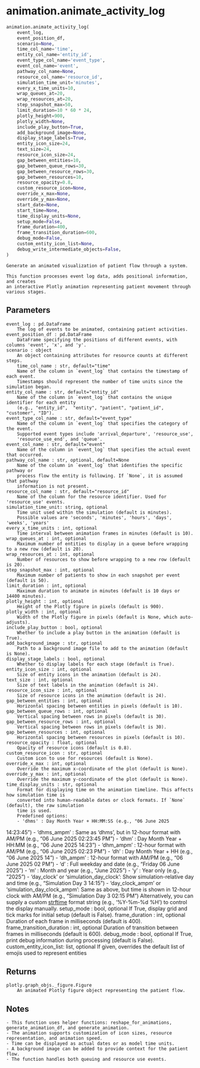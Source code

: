 # animation.animate_activity_log { #vidigi.animation.animate_activity_log }

```python
animation.animate_activity_log(
    event_log,
    event_position_df,
    scenario=None,
    time_col_name='time',
    entity_col_name='entity_id',
    event_type_col_name='event_type',
    event_col_name='event',
    pathway_col_name=None,
    resource_col_name='resource_id',
    simulation_time_unit='minutes',
    every_x_time_units=10,
    wrap_queues_at=20,
    wrap_resources_at=20,
    step_snapshot_max=50,
    limit_duration=10 * 60 * 24,
    plotly_height=900,
    plotly_width=None,
    include_play_button=True,
    add_background_image=None,
    display_stage_labels=True,
    entity_icon_size=24,
    text_size=24,
    resource_icon_size=24,
    gap_between_entities=10,
    gap_between_queue_rows=30,
    gap_between_resource_rows=30,
    gap_between_resources=10,
    resource_opacity=0.8,
    custom_resource_icon=None,
    override_x_max=None,
    override_y_max=None,
    start_date=None,
    start_time=None,
    time_display_units=None,
    setup_mode=False,
    frame_duration=400,
    frame_transition_duration=600,
    debug_mode=False,
    custom_entity_icon_list=None,
    debug_write_intermediate_objects=False,
)
```

    Generate an animated visualization of patient flow through a system.

    This function processes event log data, adds positional information, and creates
    an interactive Plotly animation representing patient movement through various stages.

##     Parameters {.doc-section .doc-section-----parameters}

    event_log : pd.DataFrame
        The log of events to be animated, containing patient activities.
    event_position_df : pd.DataFrame
        DataFrame specifying the positions of different events, with columns 'event', 'x', and 'y'.
    scenario : object
        An object containing attributes for resource counts at different steps.
        time_col_name : str, default="time"
        Name of the column in `event_log` that contains the timestamp of each event.
        Timestamps should represent the number of time units since the simulation began.
    entity_col_name : str, default="entity_id"
        Name of the column in `event_log` that contains the unique identifier for each entity
        (e.g., "entity_id",  "entity", "patient", "patient_id", "customer", "ID").
    event_type_col_name : str, default="event_type"
        Name of the column in `event_log` that specifies the category of the event.
        Supported event types include 'arrival_departure', 'resource_use',
        'resource_use_end', and 'queue'.
    event_col_name : str, default="event"
        Name of the column in `event_log` that specifies the actual event that occurred.
    pathway_col_name : str, optional, default=None
        Name of the column in `event_log` that identifies the specific pathway or
        process flow the entity is following. If `None`, it is assumed that pathway
        information is not present.
    resource_col_name : str, default="resource_id"
        Name of the column for the resource identifier. Used for 'resource_use' events.
    simulation_time_unit: string, optional
        Time unit used within the simulation (default is minutes).
        Possible values are 'seconds', 'minutes', 'hours', 'days', 'weeks', 'years'
    every_x_time_units : int, optional
        Time interval between animation frames in minutes (default is 10).
    wrap_queues_at : int, optional
        Maximum number of entities to display in a queue before wrapping to a new row (default is 20).
    wrap_resources_at : int, optional
        Number of resources to show before wrapping to a new row (default is 20).
    step_snapshot_max : int, optional
        Maximum number of patients to show in each snapshot per event (default is 50).
    limit_duration : int, optional
        Maximum duration to animate in minutes (default is 10 days or 14400 minutes).
    plotly_height : int, optional
        Height of the Plotly figure in pixels (default is 900).
    plotly_width : int, optional
        Width of the Plotly figure in pixels (default is None, which auto-adjusts).
    include_play_button : bool, optional
        Whether to include a play button in the animation (default is True).
    add_background_image : str, optional
        Path to a background image file to add to the animation (default is None).
    display_stage_labels : bool, optional
        Whether to display labels for each stage (default is True).
    entity_icon_size : int, optional
        Size of entity icons in the animation (default is 24).
    text_size : int, optional
        Size of text labels in the animation (default is 24).
    resource_icon_size : int, optional
        Size of resource icons in the animation (default is 24).
    gap_between_entities : int, optional
        Horizontal spacing between entities in pixels (default is 10).
    gap_between_queue_rows : int, optional
        Vertical spacing between rows in pixels (default is 30).
    gap_between_resource_rows : int, optional
        Vertical spacing between rows in pixels (default is 30).
    gap_between_resources : int, optional
        Horizontal spacing between resources in pixels (default is 10).
    resource_opacity : float, optional
        Opacity of resource icons (default is 0.8).
    custom_resource_icon : str, optional
        Custom icon to use for resources (default is None).
    override_x_max : int, optional
        Override the maximum x-coordinate of the plot (default is None).
    override_y_max : int, optional
        Override the maximum y-coordinate of the plot (default is None).
    time_display_units : str, optional
        Format for displaying time on the animation timeline. This affects how simulation time is
        converted into human-readable dates or clock formats. If `None` (default), the raw simulation
        time is used.
        Predefined options:
        - 'dhms' : Day Month Year + HH:MM:SS (e.g., "06 June 2025
14:23:45")
        - 'dhms_ampm' : Same as 'dhms', but in 12-hour format with AM/PM (e.g., "06 June 2025
02:23:45 PM")
        - 'dhm'  : Day Month Year + HH:MM (e.g., "06 June 2025
14:23")
        - 'dhm_ampm' : 12-hour format with AM/PM (e.g., "06 June 2025
02:23 PM")
        - 'dh'   : Day Month Year + HH (e.g., "06 June 2025
14")
        - 'dh_ampm' : 12-hour format with AM/PM (e.g., "06 June 2025
02 PM")
        - 'd'    : Full weekday and date (e.g., "Friday 06 June 2025")
        - 'm'    : Month and year (e.g., "June 2025")
        - 'y'    : Year only (e.g., "2025")
        - 'day_clock' or 'simulation_day_clock': Show simulation-relative day and time (e.g., "Simulation Day 3
14:15")
        - 'day_clock_ampm' or 'simulation_day_clock_ampm': Same as above, but time is shown in 12-hour clock with AM/PM (e.g., "Simulation Day 3
02:15 PM")
        Alternatively, you can supply a custom [strftime](https://strftime.org/) format string
        (e.g., '%Y-%m-%d %H') to control the display manually.
    setup_mode : bool, optional
        If True, display grid and tick marks for initial setup (default is False).
    frame_duration : int, optional
        Duration of each frame in milliseconds (default is 400).
    frame_transition_duration : int, optional
        Duration of transition between frames in milliseconds (default is 600).
    debug_mode : bool, optional
        If True, print debug information during processing (default is False).
    custom_entity_icon_list: list, optional
        If given, overrides the default list of emojis used to represent entities

##     Returns {.doc-section .doc-section-----returns}

    plotly.graph_objs._figure.Figure
        An animated Plotly figure object representing the patient flow.

##     Notes {.doc-section .doc-section-----notes}

    - This function uses helper functions: reshape_for_animations, generate_animation_df, and generate_animation.
    - The animation supports customization of icon sizes, resource representation, and animation speed.
    - Time can be displayed as actual dates or as model time units.
    - A background image can be added to provide context for the patient flow.
    - The function handles both queuing and resource use events.